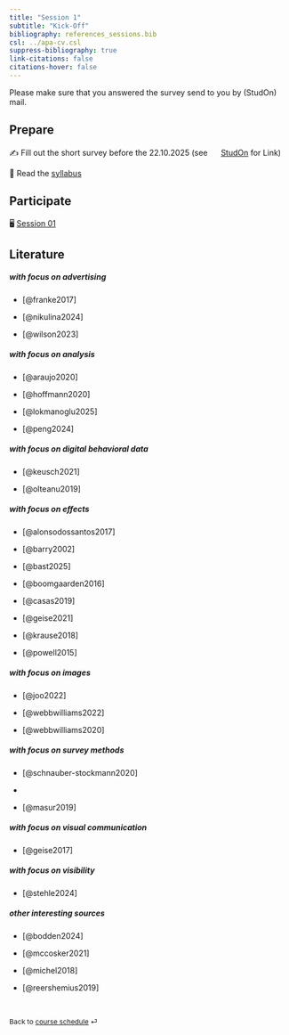 ```yaml
---
title: "Session 1"
subtitle: "Kick-Off"
bibliography: references_sessions.bib
csl: ../apa-cv.csl 
suppress-bibliography: true
link-citations: false
citations-hover: false
---
```


::: callout-important
Please make sure that you answered the survey send to you by (StudOn) mail.
:::

## Prepare

✍️ Fill out the short survey before the 22.10.2025 (see ![](https://www.studon.fau.de/favicon.ico){width="16"} [StudOn](https://www.studon.fau.de/studon/go/crs/6572953) for Link)

📖 Read the [syllabus](/course-syllabus.html)

## Participate

🖥️ [Session 01](/slides/slides-01.html)

## Literature

##### with focus on advertising

-   [@franke2017]

-   [@nikulina2024]

-   [@wilson2023]

##### with focus on analysis

-   [@araujo2020]

-   [@hoffmann2020]

-   [@lokmanoglu2025]

-   [@peng2024]

##### with focus on digital behavioral data

-   [@keusch2021]

-   [@olteanu2019]

##### with focus on effects

-   [@alonsodossantos2017]

-   [@barry2002]

-   [@bast2025]

-   [@boomgaarden2016]

-   [@casas2019]

-   [@geise2021]

-   [@krause2018]

-   [@powell2015]

##### with focus on images

-   [@joo2022]

-   [@webbwilliams2022]

-   [@webbwilliams2020]

##### with focus on survey methods

-   [@schnauber-stockmann2020]

-   

-   [@masur2019]

##### with focus on visual communication

-   [@geise2017]

##### with focus on visibility

-   [@stehle2024]

##### other interesting sources

-   [@bodden2024]

-   [@mccosker2021]

-   [@michel2018]

-   [@reershemius2019]

<br>

::: {style="font-size: 0.875em;"}
Back to [course schedule](/index.html "Course schedule") ⏎
:::